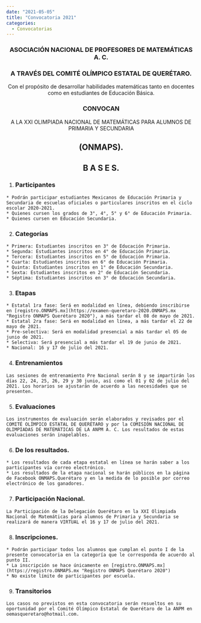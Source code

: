 ---
date: "2021-05-05"
title: "Convocatoria 2021"
categories:
  - Convocatorias
---

### <center>ASOCIACIÓN NACIONAL DE PROFESORES DE MATEMÁTICAS A. C.</center>

### <center>A TRAVÉS DEL COMITÉ OLÍMPICO ESTATAL DE QUERÉTARO.</center>

<center>Con el propósito de desarrollar habilidades matemáticas tanto en docentes como en estudiantes de Educación Básica.</center>

### <center>CONVOCAN</center>

<center>A LA XXI OLIMPIADA NACIONAL DE MATEMÁTICAS PARA ALUMNOS DE PRIMARIA Y SECUNDARIA</center>

## <center>(ONMAPS).</center>

## <center>B A S E S.</center>

  1. ### Participantes
    * Podrán participar estudiantes Mexicanos de Educación Primaria y Secundaria de escuelas oficiales o particulares inscritos en el ciclo escolar 2020-2021.
    * Quienes cursen los grados de 3°, 4°, 5° y 6° de Educación Primaria.
    * Quienes cursen en Educación Secundaria.
  2. ### Categorías
    * Primera: Estudiantes inscritos en 3° de Educación Primaria.
    * Segunda: Estudiantes inscritos en 4° de Educación Primaria.
    * Tercera: Estudiantes inscritos en 5° de Educación Primaria.
    * Cuarta: Estudiantes inscritos en 6° de Educación Primaria.
    * Quinta: Estudiantes inscritos en 1° de Educación Secundaria.
    * Sexta: Estudiantes inscritos en 2° de Educación Secundaria.
    * Séptima: Estudiantes inscritos en 3° de Educación Secundaria.
  3. ### Etapas
    * Estatal 1ra fase: Será en modalidad en línea, debiendo inscribirse en [registro.ONMAPS.mx](https://examen-queretaro-2020.ONMAPS.mx "Registro ONMAPS Querétaro 2020"), a más tardar el 08 de mayo de 2021.
    * Estatal 2ra fase: Será en modalidad en línea, a más tardar el 22 de mayo de 2021.
    * Pre-selectiva: Será en modalidad presencial a más tardar el 05 de junio de 2021.
    * Selectiva: Será presencial a más tardar el 19 de junio de 2021.
    * Nacional: 16 y 17 de julio del 2021.
  4. ### Entrenamientos 
    Las sesiones de entrenamiento Pre Nacional serán 8 y se impartirán los días 22, 24, 25, 26, 29 y 30 junio, así como el 01 y 02 de julio del 2021. Los horarios se ajustarán de acuerdo a las necesidades que se presenten.
  5. ### Evaluaciones
    Los instrumentos de evaluación serán elaborados y revisados por el COMITÉ OLÍMPICO ESTATAL DE QUERÉTARO y por la COMISIÓN NACIONAL DE OLIMPIADAS DE MATEMÁTICAS DE LA ANPM A. C. Los resultados de estas evaluaciones serán inapelables. 
  6. ### De los resultados.
    * Los resultados de cada etapa estatal en línea se harán saber a los participantes vía correo electrónico.
    * Los resultados de la etapa nacional se harán públicos en la página de Facebook ONMAPS.Querétaro y en la medida de lo posible por correo electrónico de los ganadores.
  7. ### Participación Nacional.
    La Participación de la Delegación Querétaro en la XXI Olimpiada Nacional de Matemáticas para alumnos de Primaria y Secundaria se realizará de manera VIRTUAL el 16 y 17 de julio del 2021.

  8. ### Inscripciones.
    * Podrán participar todos los alumnos que cumplan el punto I de la presente convocatoria en la categoría que le corresponda de acuerdo al punto II.
    * La inscripción se hace únicamente en [registro.ONMAPS.mx](https://registro.ONMAPS.mx "Registro ONMAPS Querétaro 2020")
    * No existe límite de participantes por escuela.

  9. ### Transitorios 
    Los casos no previstos en esta convocatoria serán resueltos en su oportunidad por el Comité Olímpico Estatal de Querétaro de la ANPM en oemasqueretaro@hotmail.com. 
